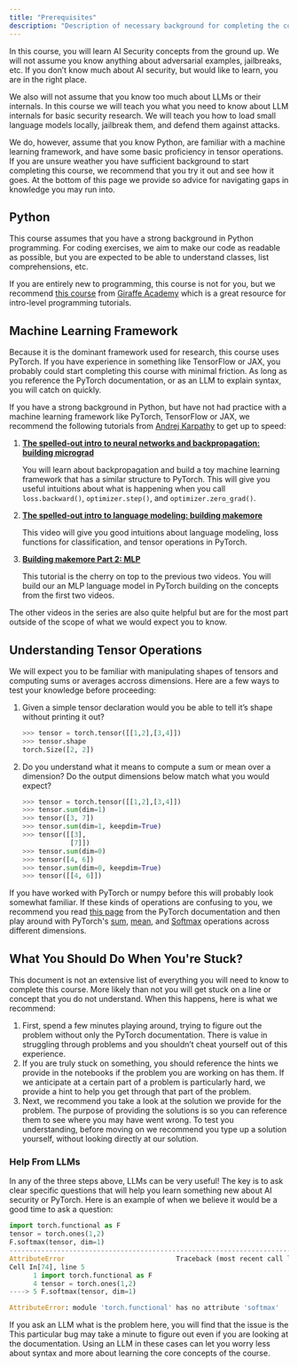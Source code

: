 ```yaml
---
title: "Prerequisites"
description: "Description of necessary background for completing the course"
---
```


In this course, you will learn AI Security concepts from the ground up. We will not assume you know anything about adversarial examples, jailbreaks, etc. If you don’t know much about AI security, but would like to learn, you are in the right place.

We also will not assume that you know too much about LLMs or their internals. In this course we will teach you what you need to know about LLM internals for basic security research. We will teach you how to load small language models locally, jailbreak them, and defend them against attacks.

We do, however, assume that you know Python, are familiar with a machine learning framework, and have some basic proficiency in tensor operations. If you are unsure weather you have sufficient background to start completing this course, we recommend that you try it out and see how it goes. At the bottom of this page we provide so advice for navigating gaps in knowledge you may run into.

## Python

This course assumes that you have a strong background in Python programming. For coding exercises, we aim to make our code as readable as possible, but you are expected to be able to understand classes, list comprehensions, etc.

If you are entirely new to programming, this course is not for you, but we recommend [this course](https://www.youtube.com/playlist?list=PLLAZ4kZ9dFpMMs5lskzBApYXn0bl7emsW) from [Giraffe Academy](https://www.youtube.com/@GiraffeAcademy) which is a great resource for intro-level programming tutorials.

## Machine Learning Framework

Because it is the dominant framework used for research, this course uses PyTorch. If you have experience in something like TensorFlow or JAX, you probably could start completing this course with minimal friction. As long as you reference the PyTorch documentation, or as an LLM to explain syntax, you will catch on quickly.

If you have a strong background in Python, but have not had practice with a machine learning framework like PyTorch, TensorFlow or JAX, we recommend the following tutorials from <a href="https://en.wikipedia.org/wiki/Andrej_Karpathy">Andrej Karpathy</a> to get up to speed:

1. <b>
     <a href="https://www.youtube.com/watch?v=VMj-3S1tku0">
       The spelled-out intro to neural networks and backpropagation: building micrograd
     </a>
   </b>

   You will learn about backpropagation and build a toy machine learning framework that has a similar structure to PyTorch. This will give you useful intuitions about what is happening when you call `loss.backward()`, `optimizer.step()`, and `optimizer.zero_grad()`.

2. <b>
     <a href="https://www.youtube.com/watch?v=PaCmpygFfXo">
       The spelled-out intro to language modeling: building makemore
     </a>
   </b>

   This video will give you good intuitions about language modeling, loss functions for classification, and tensor operations in PyTorch.

3. <b>
     <a href="https://www.youtube.com/watch?v=TCH_1BHY58I">Building makemore Part 2: MLP</a>
   </b>

   This tutorial is the cherry on top to the previous two videos. You will build our an MLP language model in PyTorch building on the concepts from the first two videos.

The other videos in the series are also quite helpful but are for the most part outside of the scope of what we would expect you to know.

## Understanding Tensor Operations

We will expect you to be familiar with manipulating shapes of tensors and computing sums or averages accross dimensions. Here are a few ways to test your knowledge before proceeding:

1. Given a simple tensor declaration would you be able to tell it’s shape without printing it out?

   ```python
   >>> tensor = torch.tensor([[1,2],[3,4]])
   >>> tensor.shape
   torch.Size([2, 2])
   ```

2. Do you understand what it means to compute a sum or mean over a dimension? Do the output dimensions below match what you would expect?

   ```python
   >>> tensor = torch.tensor([[1,2],[3,4]])
   >>> tensor.sum(dim=1)
   >>> tensor([3, 7])
   >>> tensor.sum(dim=1, keepdim=True)
   >>> tensor([[3],
               [7]])
   >>> tensor.sum(dim=0)
   >>> tensor([4, 6])
   >>> tensor.sum(dim=0, keepdim=True)
   >>> tensor([[4, 6]])
   ```

If you have worked with PyTorch or numpy before this will probably look somewhat familiar. If these kinds of operations are
confusing to you, we recommend you read [this page](https://docs.pytorch.org/tutorials/beginner/introyt/tensors_deeper_tutorial.html)
from the PyTorch documentation and then play around with PyTorch's [sum](https://docs.pytorch.org/docs/stable/generated/torch.Tensor.sum.html),
[mean](https://docs.pytorch.org/docs/stable/generated/torch.Tensor.mean.html),
and [Softmax](https://docs.pytorch.org/docs/stable/generated/torch.nn.functional.softmax.html) operations across different dimensions.

## What You Should Do When You're Stuck?

This document is not an extensive list of everything you will need to know to complete this course. More likely than not you will get stuck on a line or concept that you do not understand. When this happens, here is what we recommend:

1. First, spend a few minutes playing around, trying to figure out the problem without only the PyTorch documentation. There is value in struggling through problems and you shouldn’t cheat yourself out of this experience.
2. If you are truly stuck on something, you should reference the hints we provide in the notebooks if the problem you are working on has them. If we anticipate at a certain part of a problem is particularly hard, we provide a hint to help you get through that part of the problem.
3. Next, we recommend you take a look at the solution we provide for the problem. The purpose of providing the solutions is so you can reference them to see where you may have went wrong. To test you understanding, before moving on we recommend you type up a solution yourself, without looking directly at our solution.

### Help From LLMs

In any of the three steps above, LLMs can be very useful! The key is to ask clear specific questions that will help you learn something new about AI security or PyTorch. Here is an example of when we believe it would be a good time to ask a question:

```python
import torch.functional as F
tensor = torch.ones(1,2)
F.softmax(tensor, dim=1)
---------------------------------------------------------------------------
AttributeError                            Traceback (most recent call last)
Cell In[74], line 5
      1 import torch.functional as F
      4 tensor = torch.ones(1,2)
----> 5 F.softmax(tensor, dim=1)

AttributeError: module 'torch.functional' has no attribute 'softmax'
```

If you ask an LLM what is the problem here, you will find that the issue is the
This particular bug may take a minute to figure out even if you are looking at the documentation.
Using an LLM in these cases can let you worry less about syntax and more about learning
the core concepts of the course.
